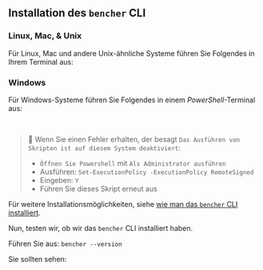 
## Installation des `bencher` CLI

### Linux, Mac, & Unix
Für Linux, Mac und andere Unix-ähnliche Systeme führen Sie Folgendes in Ihrem Terminal aus:

<CliUnixScript />

### Windows
Für Windows-Systeme führen Sie Folgendes in einem _PowerShell_-Terminal aus:

<CliWindowsScript />

<br />

> 🐰 Wenn Sie einen Fehler erhalten, der besagt `Das Ausführen von Skripten ist auf diesem System deaktiviert`:
> - `Öffnen Sie Powershell` mit `Als Administrator ausführen`
> - Ausführen: `Set-ExecutionPolicy -ExecutionPolicy RemoteSigned`
> - Eingeben: `Y`
> - Führen Sie dieses Skript erneut aus

Für weitere Installationsmöglichkeiten, siehe [wie man das `bencher` CLI installiert](/de/docs/how-to/install-cli).

Nun, testen wir, ob wir das `bencher` CLI installiert haben.

Führen Sie aus: `bencher --version`

Sie sollten sehen:

<QSCliVersionOutput />